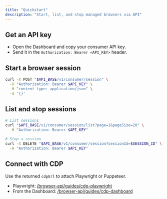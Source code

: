 ```yaml
---
title: "Quickstart"
description: "Start, list, and stop managed browsers via API"
---
```


## Get an API key

- Open the Dashboard and copy your consumer API key.
- Send it in the `Authorization: Bearer <API_KEY>` header.

## Start a browser session

```bash
curl -X POST "$API_BASE/v1/consumer/session" \
  -H "Authorization: Bearer $API_KEY" \
  -H "content-type: application/json" \
  -d '{}'
```

## List and stop sessions

```bash
# List sessions
curl "$API_BASE/v1/consumer/session/list?page=1&pageSize=20" \
  -H "Authorization: Bearer $API_KEY"

# Stop a session
curl -X DELETE "$API_BASE/v1/consumer/session?sessionId=$SESSION_ID" \
  -H "Authorization: Bearer $API_KEY"
```

## Connect with CDP

Use the returned `cdpUrl` to attach Playwright or Puppeteer.

- Playwright: [/browser-api/guides/cdp-playwright](/browser-api/guides/cdp-playwright)
- From the Dashboard: [/browser-api/guides/cdp-dashboard](/browser-api/guides/cdp-dashboard)
